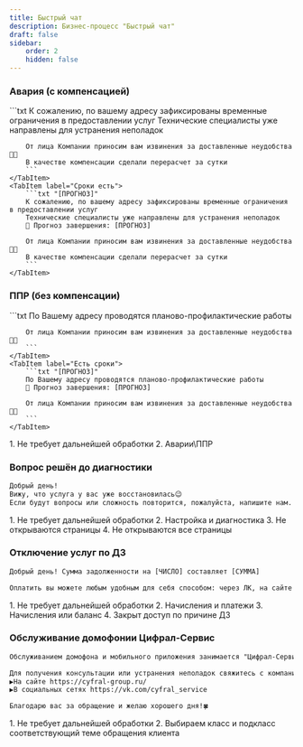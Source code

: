 ```yaml
---
title: Быстрый чат
description: Бизнес-процесс "Быстрый чат"
draft: false
sidebar:
    order: 2
    hidden: false
---
```



<LinkCard
    title="Регламент"
    href="https://clever.ertelecom.ru/content/space/4/article/8101"
    target="_blank"
    description="Открыть регламент в базе знаний"
/>

### Авария (с компенсацией)
<Tabs>
    <TabItem label="Сроков нет">
        ```txt
        К сожалению, по вашему адресу зафиксированы временные ограничения в предоставлении услуг
        Технические специалисты уже направлены для устранения неполадок

        От лица Компании приносим вам извинения за доставленные неудобства🙏🏼
        В качестве компенсации сделали перерасчет за сутки
        ```
    </TabItem>
    <TabItem label="Сроки есть">
        ```txt "[ПРОГНОЗ]"
        К сожалению, по вашему адресу зафиксированы временные ограничения в предоставлении услуг
        Технические специалисты уже направлены для устранения неполадок
        🔧 Прогноз завершения: [ПРОГНОЗ]

        От лица Компании приносим вам извинения за доставленные неудобства🙏🏼
        В качестве компенсации сделали перерасчет за сутки
        ```
    </TabItem>
</Tabs>

### ППР (без компенсации)
<Tabs>
    <TabItem label="Сроков нет">
        ```txt
        По Вашему адресу проводятся планово-профилактические работы

        От лица Компании приносим вам извинения за доставленные неудобства🙏🏼
        ```
    </TabItem>
    <TabItem label="Есть сроки">
        ```txt "[ПРОГНОЗ]"
        По Вашему адресу проводятся планово-профилактические работы
        🔧 Прогноз завершения: [ПРОГНОЗ]

        От лица Компании приносим вам извинения за доставленные неудобства🙏🏼
        ```
    </TabItem>
</Tabs>

<Steps>
    1. Не требует дальнейшей обработки
    2. Аварии\ППР
</Steps>

### Вопрос решён до диагностики
```txt
Добрый день!
Вижу, что услуга у вас уже восстановилась😉
Если будут вопросы или сложность повторится, пожалуйста, напишите нам.
```

<Steps>
    1. Не требует дальнейшей обработки
    2. Настройка и диагностика
    3. Не открываются страницы
    4. Не открываются все страницы
</Steps>

### Отключение услуг по ДЗ
```txt "[ЧИСЛО]" "[СУММА]"
Добрый день! Сумма задолженности на [ЧИСЛО] составляет [СУММА]

Оплатить вы можете любым удобным для себя способом: через ЛК, на сайте или через мобильное приложение банка.
```

<Steps>
    1. Не требует дальнейшей обработки
    2. Начисления и платежи
    3. Начисления или баланс
    4. Закрыт доступ по причине ДЗ
</Steps>

### Обслуживание домофонии Цифрал-Сервис
```txt
Обслуживанием домофона и мобильного приложения занимается "Цифрал-Сервис"🛠

Для получения консультации или устранения неполадок свяжитесь с компанией в доступных каналах:
▶️На сайте https://cyfral-group.ru/
▶️В социальных сетях https://vk.com/cyfral_service

Благодарю вас за обращение и желаю хорошего дня!🍀
```

<Steps>
    1. Не требует дальнейшей обработки
    2. Выбираем класс и подкласс соответствующий теме обращения клиента
</Steps>